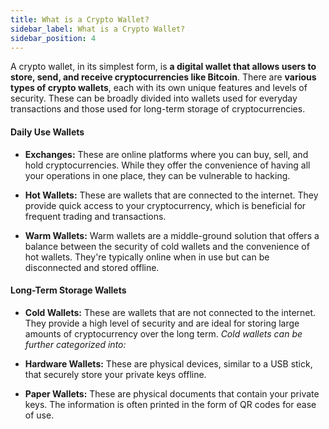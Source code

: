 ```yaml
---
title: What is a Crypto Wallet?
sidebar_label: What is a Crypto Wallet?
sidebar_position: 4
---
```


A crypto wallet, in its simplest form, is **a digital wallet that allows users to store, send, and receive cryptocurrencies like Bitcoin**. There are **various types of crypto wallets**, each with its own unique features and levels of security. These can be broadly divided into wallets used for everyday transactions and those used for long-term storage of cryptocurrencies.

#### Daily Use Wallets

- **Exchanges:** These are online platforms where you can buy, sell, and hold cryptocurrencies. While they offer the convenience of having all your operations in one place, they can be vulnerable to hacking.

- **Hot Wallets:** These are wallets that are connected to the internet. They provide quick access to your cryptocurrency, which is beneficial for frequent trading and transactions.

- **Warm Wallets:** Warm wallets are a middle-ground solution that offers a balance between the security of cold wallets and the convenience of hot wallets. They're typically online when in use but can be disconnected and stored offline.

#### Long-Term Storage Wallets
- **Cold Wallets:** These are wallets that are not connected to the internet. They provide a high level of security and are ideal for storing large amounts of cryptocurrency over the long term. _Cold wallets can be further categorized into:_

- **Hardware Wallets:** These are physical devices, similar to a USB stick, that securely store your private keys offline.

- **Paper Wallets:** These are physical documents that contain your private keys. The information is often printed in the form of QR codes for ease of use.